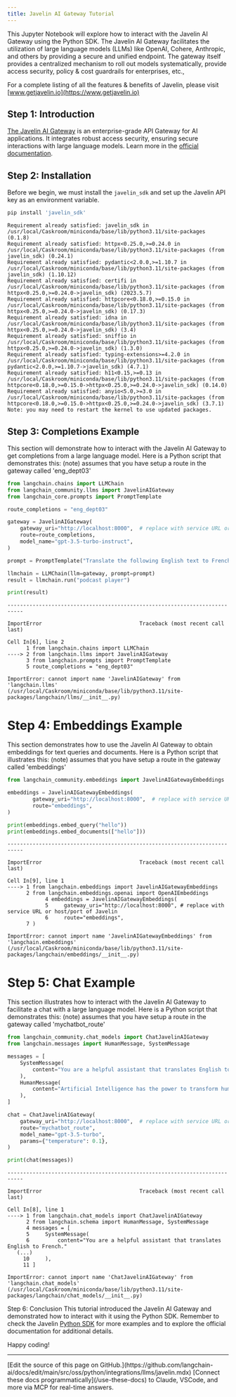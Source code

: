 ```yaml
---
title: Javelin AI Gateway Tutorial
---
```


This Jupyter Notebook will explore how to interact with the Javelin AI Gateway using the Python SDK.
The Javelin AI Gateway facilitates the utilization of large language models (LLMs) like OpenAI, Cohere, Anthropic, and others by
providing a secure and unified endpoint. The gateway itself provides a centralized mechanism to roll out models systematically,
provide access security, policy & cost guardrails for enterprises, etc.,

For a complete listing of all the features & benefits of Javelin, please visit [www.getjavelin.io](https://www.getjavelin.io)

## Step 1: Introduction

[The Javelin AI Gateway](https://www.getjavelin.io) is an enterprise-grade API Gateway for AI applications. It integrates robust access security, ensuring secure interactions with large language models. Learn more in the [official documentation](https://docs.getjavelin.io).

## Step 2: Installation

Before we begin, we must install the `javelin_sdk` and set up the Javelin API key as an environment variable.

```python
pip install 'javelin_sdk'
```

```output
Requirement already satisfied: javelin_sdk in /usr/local/Caskroom/miniconda/base/lib/python3.11/site-packages (0.1.8)
Requirement already satisfied: httpx<0.25.0,>=0.24.0 in /usr/local/Caskroom/miniconda/base/lib/python3.11/site-packages (from javelin_sdk) (0.24.1)
Requirement already satisfied: pydantic<2.0.0,>=1.10.7 in /usr/local/Caskroom/miniconda/base/lib/python3.11/site-packages (from javelin_sdk) (1.10.12)
Requirement already satisfied: certifi in /usr/local/Caskroom/miniconda/base/lib/python3.11/site-packages (from httpx<0.25.0,>=0.24.0->javelin_sdk) (2023.5.7)
Requirement already satisfied: httpcore<0.18.0,>=0.15.0 in /usr/local/Caskroom/miniconda/base/lib/python3.11/site-packages (from httpx<0.25.0,>=0.24.0->javelin_sdk) (0.17.3)
Requirement already satisfied: idna in /usr/local/Caskroom/miniconda/base/lib/python3.11/site-packages (from httpx<0.25.0,>=0.24.0->javelin_sdk) (3.4)
Requirement already satisfied: sniffio in /usr/local/Caskroom/miniconda/base/lib/python3.11/site-packages (from httpx<0.25.0,>=0.24.0->javelin_sdk) (1.3.0)
Requirement already satisfied: typing-extensions>=4.2.0 in /usr/local/Caskroom/miniconda/base/lib/python3.11/site-packages (from pydantic<2.0.0,>=1.10.7->javelin_sdk) (4.7.1)
Requirement already satisfied: h11<0.15,>=0.13 in /usr/local/Caskroom/miniconda/base/lib/python3.11/site-packages (from httpcore<0.18.0,>=0.15.0->httpx<0.25.0,>=0.24.0->javelin_sdk) (0.14.0)
Requirement already satisfied: anyio<5.0,>=3.0 in /usr/local/Caskroom/miniconda/base/lib/python3.11/site-packages (from httpcore<0.18.0,>=0.15.0->httpx<0.25.0,>=0.24.0->javelin_sdk) (3.7.1)
Note: you may need to restart the kernel to use updated packages.
```

## Step 3: Completions Example

This section will demonstrate how to interact with the Javelin AI Gateway to get completions from a large language model. Here is a Python script that demonstrates this:
(note) assumes that you have setup a route in the gateway called 'eng_dept03'

```python
from langchain.chains import LLMChain
from langchain_community.llms import JavelinAIGateway
from langchain_core.prompts import PromptTemplate

route_completions = "eng_dept03"

gateway = JavelinAIGateway(
    gateway_uri="http://localhost:8000",  # replace with service URL or host/port of Javelin
    route=route_completions,
    model_name="gpt-3.5-turbo-instruct",
)

prompt = PromptTemplate("Translate the following English text to French: {text}")

llmchain = LLMChain(llm=gateway, prompt=prompt)
result = llmchain.run("podcast player")

print(result)
```

```output
---------------------------------------------------------------------------
```
```output
ImportError                               Traceback (most recent call last)
```
```output
Cell In[6], line 2
      1 from langchain.chains import LLMChain
----> 2 from langchain.llms import JavelinAIGateway
      3 from langchain.prompts import PromptTemplate
      5 route_completions = "eng_dept03"
```
```output
ImportError: cannot import name 'JavelinAIGateway' from 'langchain.llms' (/usr/local/Caskroom/miniconda/base/lib/python3.11/site-packages/langchain/llms/__init__.py)
```

# Step 4: Embeddings Example

This section demonstrates how to use the Javelin AI Gateway to obtain embeddings for text queries and documents. Here is a Python script that illustrates this:
(note) assumes that you have setup a route in the gateway called 'embeddings'

```python
from langchain_community.embeddings import JavelinAIGatewayEmbeddings

embeddings = JavelinAIGatewayEmbeddings(
        gateway_uri="http://localhost:8000",  # replace with service URL or host/port of Javelin
        route="embeddings",
)

print(embeddings.embed_query("hello"))
print(embeddings.embed_documents(["hello"]))
```

```output
---------------------------------------------------------------------------
```
```output
ImportError                               Traceback (most recent call last)
```
```output
Cell In[9], line 1
----> 1 from langchain.embeddings import JavelinAIGatewayEmbeddings
      2 from langchain.embeddings.openai import OpenAIEmbeddings
            4 embeddings = JavelinAIGatewayEmbeddings(
            5     gateway_uri="http://localhost:8000", # replace with service URL or host/port of Javelin
            6     route="embeddings",
      7 )
```
```output
ImportError: cannot import name 'JavelinAIGatewayEmbeddings' from 'langchain.embeddings' (/usr/local/Caskroom/miniconda/base/lib/python3.11/site-packages/langchain/embeddings/__init__.py)
```

# Step 5: Chat Example

This section illustrates how to interact with the Javelin AI Gateway to facilitate a chat with a large language model. Here is a Python script that demonstrates this:
(note) assumes that you have setup a route in the gateway called 'mychatbot_route'

```python
from langchain_community.chat_models import ChatJavelinAIGateway
from langchain.messages import HumanMessage, SystemMessage

messages = [
    SystemMessage(
        content="You are a helpful assistant that translates English to French."
    ),
    HumanMessage(
        content="Artificial Intelligence has the power to transform humanity and make the world a better place"
    ),
]

chat = ChatJavelinAIGateway(
    gateway_uri="http://localhost:8000",  # replace with service URL or host/port of Javelin
    route="mychatbot_route",
    model_name="gpt-3.5-turbo",
    params={"temperature": 0.1},
)

print(chat(messages))
```

```output
---------------------------------------------------------------------------
```
```output
ImportError                               Traceback (most recent call last)
```
```output
Cell In[8], line 1
----> 1 from langchain.chat_models import ChatJavelinAIGateway
      2 from langchain.schema import HumanMessage, SystemMessage
      4 messages = [
      5     SystemMessage(
      6         content="You are a helpful assistant that translates English to French."
   (...)
     10     ),
     11 ]
```
```output
ImportError: cannot import name 'ChatJavelinAIGateway' from 'langchain.chat_models' (/usr/local/Caskroom/miniconda/base/lib/python3.11/site-packages/langchain/chat_models/__init__.py)
```

Step 6: Conclusion
This tutorial introduced the Javelin AI Gateway and demonstrated how to interact with it using the Python SDK.
Remember to check the Javelin [Python SDK](https://www.github.com/getjavelin.io/javelin-python) for more examples and to explore the official documentation for additional details.

Happy coding!

---

<Callout icon="pen-to-square" iconType="regular">
    [Edit the source of this page on GitHub.](https://github.com/langchain-ai/docs/edit/main/src/oss/python/integrations/llms/javelin.mdx)
</Callout>
<Tip icon="terminal" iconType="regular">
    [Connect these docs programmatically](/use-these-docs) to Claude, VSCode, and more via MCP for    real-time answers.
</Tip>
